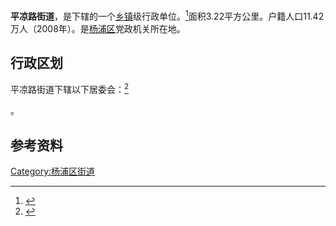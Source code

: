 {{中国乡级行政区|31/01/10/006/000}}

'''平凉路街道'''，是{{PRC admin/fullname|31/01/10/006/000|3}}下辖的一个[[乡镇|乡镇]]级行政单位。<ref>{{PRC admin/ref sgc|{{PRC admin/parent|31/01/10/006/000}}}}</ref>面积3.22平方公里。户籍人口11.42万人（2008年）。是[[杨浦区|杨浦区]]党政机关所在地。

== 行政区划 ==

平凉路街道下辖以下居委会：<ref>{{PRC admin/ref sgc|31/01/10/006/000}}</ref>

{{PRC admin/children|31/01/10/006/000}}。

== 参考资料 ==

{{Reflist|2}}

{{杨浦区行政区划}}
{{上海行政区划小作品}}

[[Category:杨浦区街道|Category:杨浦区街道]]
